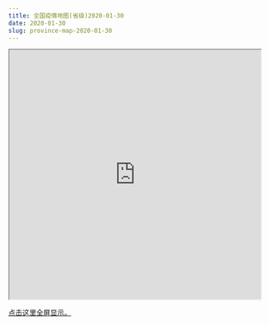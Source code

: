 ```yaml
---
title: 全国疫情地图(省级)2020-01-30
date: 2020-01-30
slug: province-map-2020-01-30
---
```


<iframe seamless src="https://pzhaonet.github.io/ncov/leaflet/leafmap-province-2020-01-30.html" width="100%" height="500"></iframe>

[点击这里全屏显示。](https://pzhaonet.github.io/ncov/leaflet/leafmap-province-2020-01-30.html)
